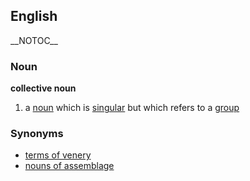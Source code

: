== English == __NOTOC__
=== Noun ===
'''collective noun'''
# a [[noun]] which is [[singular]] but which refers to a [[group]]

=== Synonyms ===

*[[terms of venery]]
*[[nouns of assemblage]]